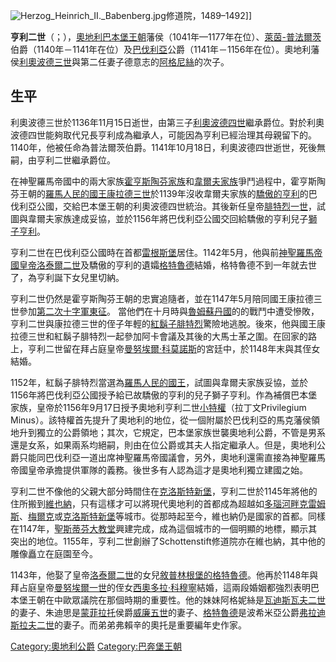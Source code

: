 {{unreferenced|time=2015-02-12T15:00:27+00:00}}
{{noteTA
|1=zh-tw:巴奔堡; zh-hans:巴本堡;
}}
[[File:Herzog_Heinrich_II._Babenberg.jpg|thumb]]修道院，1489–1492]]

'''亨利二世'''（{{lang-de|Heinrich}}；{{bd|1107年||1177年|1月13日}}），[[奧地利|奧地利]][[巴本堡王朝|巴本堡王朝]]藩侯（1041年—1177年在位）、[[普法爾茨|萊茵-普法爾茨]]伯爵（1140年－1141年在位）及[[巴伐利亞|巴伐利亞]]公爵（1141年－1156年在位）。奧地利藩侯[[利奧波德三世_(奧地利)|利奧波德三世]]與第二任妻子德意志的[[魏布林根的阿格尼絲|阿格尼絲]]的次子。

==生平==
利奧波德三世於1136年11月15日逝世，由第三子[[利奧波德四世_(奧地利)|利奧波德四世]]繼承爵位。對於利奧波德四世能夠取代兄長亨利成為繼承人，可能因為亨利已經治理其母親留下的{{link-en|萊茵蘭弗蘭科尼亞|Rhenish Franconia}}。1140年，他被任命為普法爾茨伯爵。1141年10月18日，利奧波德四世逝世，死後無嗣，由亨利二世繼承爵位。

在神聖羅馬帝國中的兩大家族[[霍亨斯陶芬王朝|霍亨斯陶芬家族]]和[[韋爾夫家族|韋爾夫家族]]爭鬥過程中，霍亨斯陶芬王朝的[[羅馬人民的國王|羅馬人民的國王]][[康拉德三世_(德意志)|康拉德三世]]於1139年沒收韋爾夫家族的[[亨利十世_(巴伐利亞)|驕傲的亨利]]的巴伐利亞公國，交給巴本堡王朝的利奧波德四世統治。其後新任皇帝[[腓特烈一世_(神圣罗马帝国)|腓特烈一世]]，試圖與韋爾夫家族達成妥協，並於1156年將巴伐利亞公國交回給驕傲的亨利兒子[[獅子亨利|獅子亨利]]。

亨利二世在巴伐利亞公國時在首都[[雷根斯堡|雷根斯堡]]居住。1142年5月，他與前[[神聖羅馬帝國皇帝|神聖羅馬帝國皇帝]][[洛泰爾二世_(神聖羅馬帝國)|洛泰爾二世]]及驕傲的亨利的遺孀[[敘普林根堡的格特魯德|格特魯德]]結婚，格特魯德不到一年就去世了，為亨利誕下女兒里切納。

亨利二世仍然是霍亨斯陶芬王朝的忠實追隨者，並在1147年5月陪同國王康拉德三世參加[[第二次十字軍東征|第二次十字軍東征]]。 當他們在十月時與[[魯姆蘇丹國|魯姆蘇丹國]]的{{link-en|多蘿亞姆戰役|Battle of Dorylaeum (1147)}}的戰鬥中遭受慘敗，亨利二世與康拉德三世的侄子年輕的[[腓特烈一世_(神聖羅馬帝國)|紅鬍子腓特烈]]驚險地逃脫。後來，他與國王康拉德三世和紅鬍子腓特烈一起參加阿卡會議及其後的大馬士革之圍。在回家的路上，亨利二世留在拜占庭皇帝[[曼努埃爾一世_(拜占庭)|曼努埃爾·科莫諾斯]]的宮廷中，於1148年末與其侄女{{link-en|西奧多拉·科穆寧|Theodora Komnene, Duchess of Austria}}結婚。

1152年，紅鬍子腓特烈當選為[[羅馬人民的國王|羅馬人民的國王]]，試圖與韋爾夫家族妥協，並於1156年將巴伐利亞公國授予給已故驕傲的亨利的兒子獅子亨利。作為補償巴本堡家族，皇帝於1156年9月17日授予奧地利亨利二世[[小特權|小特權]]（拉丁文Privilegium Minus）。該特權首先提升了奧地利的地位，從一個附屬於巴伐利亞的馬克藩侯領地升到獨立的公爵領地；其次，它規定，巴本堡家族世襲奧地利公爵，不管是男系還是女系，如果兩系均絕嗣，則由在位公爵或其夫人指定繼承人。但是，奧地利公爵只能同巴伐利亞一道出席神聖羅馬帝國議會，另外，奧地利還需直接為神聖羅馬帝國皇帝承擔提供軍隊的義務。後世多有人認為這才是奧地利獨立建國之始。

亨利二世不像他的父親大部分時間住在[[克洛斯特新堡|克洛斯特新堡]]，亨利二世於1145年將他的住所搬到[[維也納|維也納]]，只有這樣才可以將現代奧地利的首都成為超越如[[多瑙河畔克雷姆斯|多瑙河畔克雷姆斯]]、[[梅爾克|梅爾克]]或[[克洛斯特新堡|克洛斯特新堡]]等城市。從那時起至今，維也納仍是國家的首都。同樣在1147年，[[斯德望主教座堂_(維也納)|聖斯蒂芬大教堂]]興建完成，成為這個城市的一個明顯的地標，顯示其突出的地位。1155年，亨利二世創辦了Schottenstift修道院亦在維也納，其中他的雕像矗立在庭園至今。

1143年，他娶了皇帝[[洛泰爾二世_(神聖羅馬帝國)|洛泰爾二世]]的女兒[[敘普林根堡的格特魯德|敘普林根堡的格特魯德]]。他再於1148年與拜占庭皇帝[[曼努埃爾一世_(拜占庭)|曼努埃爾一世]]的侄女[[西奧多拉·科穆寧|西奧多拉·科穆寧]]結婚，這兩段婚姻都強烈表明巴本堡王朝在中歐眾議院在那個時期的重要性。他的妹妹阿格妮絲是[[瓦迪斯瓦夫二世_(西里西亞)|瓦迪斯瓦夫二世]]的妻子、朱迪思是[[蒙菲拉托|蒙菲拉托]]侯爵[[威廉五世_(蒙菲拉托)|威廉五世]]的妻子、[[巴本堡的格特魯德|格特魯德]]是波希米亞公爵[[弗拉迪斯拉夫二世|弗拉迪斯拉夫二世]]的妻子。而弟弟弗賴辛的奧托是重要編年史作家。

{{s-start}}
{{s-hou|[[巴本堡王朝|巴本堡王朝]]||1107年|1177年|1月13日}}
{{s-reg}}
{{s-bef|rows=2|before=[[利奧波德四世_(奧地利)|利奧波德四世]]}}
{{s-ttl|title=[[巴伐利亞统治者列表|巴伐利亞公爵]]|years=1141年–1156年}}
{{s-aft|after=[[獅子亨利|亨利十二世]]}}
{{s-ttl|title=[[奥地利统治者列表|奥地利公爵]]|years=1141年–1177年}}
{{s-aft|after=[[利奧波德五世_(奧地利)|利奧波德五世]]}}
{{s-bef|before=[[拜倫施塔特的威廉|拜倫施塔特的威廉]]}}
{{s-ttl|title=[[普法爾茨統治者列表|萊茵-普法爾茨伯爵]]|years=1140年–1141年}}
{{s-aft|after=[[赫爾曼三世_(普法爾茨)|赫爾曼三世]]}}
{{s-end}}

{{Authority control}}
[[Category:奧地利公爵|Category:奧地利公爵]]
[[Category:巴奔堡王朝|Category:巴奔堡王朝]]
